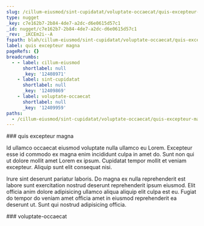 ```yaml
---
slug: /cillum-eiusmod/sint-cupidatat/voluptate-occaecat/quis-excepteur-magna
type: nugget
_key: c7e162b7-2b84-4de7-a2dc-d6e0615d57c1
_id: nugget/c7e162b7-2b84-4de7-a2dc-d6e0615d57c1
_rev: _iKCEm2i--A
fspath: blah/cillum-eiusmod/sint-cupidatat/voluptate-occaecat/quis-excepteur-magna.md
label: quis excepteur magna
pageRefs: {}
breadcrumbs:
  - - label: cillum-eiusmod
      shortlabel: null
      _key: '12408971'
    - label: sint-cupidatat
      shortlabel: null
      _key: '12409869'
    - label: voluptate-occaecat
      shortlabel: null
      _key: '12409959'
paths:
  - /cillum-eiusmod/sint-cupidatat/voluptate-occaecat/quis-excepteur-magna
---
```


<NuggetArea>
<Nugget slug="/cillum-eiusmod/sint-cupidatat/voluptate-occaecat/quis-excepteur-magna" type="nugget" _key="c7e162b7-2b84-4de7-a2dc-d6e0615d57c1" _id="nugget/c7e162b7-2b84-4de7-a2dc-d6e0615d57c1" _rev="_iKCEm2i--A" fspath="blah/cillum-eiusmod/sint-cupidatat/voluptate-occaecat/quis-excepteur-magna.md" label="quis excepteur magna" paths="/cillum-eiusmod/sint-cupidatat/voluptate-occaecat/quis-excepteur-magna">
<NuggetBody>
### quis excepteur magna

Id ullamco occaecat eiusmod voluptate nulla ullamco eu Lorem. Excepteur esse id commodo ex magna enim incididunt culpa in amet do. Sunt non qui ut dolore mollit amet Lorem ex ipsum. Cupidatat tempor mollit et veniam excepteur. Aliquip sunt elit consequat nisi.

Irure sint deserunt pariatur laboris. Do magna ex nulla reprehenderit est labore sunt exercitation nostrud deserunt reprehenderit ipsum eiusmod. Elit officia anim dolore adipisicing ullamco aliqua aliquip elit culpa est eu. Fugiat do tempor do veniam amet officia amet in eiusmod reprehenderit ea deserunt ut. Sunt qui nostrud adipisicing officia.

</NuggetBody>
<Breadcrumbs>
<Crumbs>
<Crumb _key="12408971" label="cillum-eiusmod" /><Crumb _key="12409869" label="sint-cupidatat" /><Crumb _key="12409959" label="voluptate-occaecat" />
</Crumbs>
</Breadcrumbs>
</Nugget>

<NuggetsInbound>
</NuggetsInbound>
<NuggetsOutbound>
</NuggetsOutbound>
</NuggetArea>
<PassagesInbound>
<Passage direction="inbound" type="passage" _key="12409959" _id="passage/12409959" _rev="_iKCEm2i---" label="voluptate-occaecat" passage="voluptate-occaecat" fspath="blah/cillum-eiusmod/sint-cupidatat/voluptate-occaecat" paths="/cillum-eiusmod/sint-cupidatat/voluptate-occaecat" slug="/cillum-eiusmod/sint-cupidatat/voluptate-occaecat">
<NuggetBody>
### voluptate-occaecat

</NuggetBody>
<Breadcrumbs>
<Crumbs>
<Crumb _key="12408971" label="cillum-eiusmod" /><Crumb _key="12409869" label="sint-cupidatat" />
</Crumbs>
</Breadcrumbs>
</Passage>

</PassagesInbound>
<PassagesOutbound>
</PassagesOutbound>